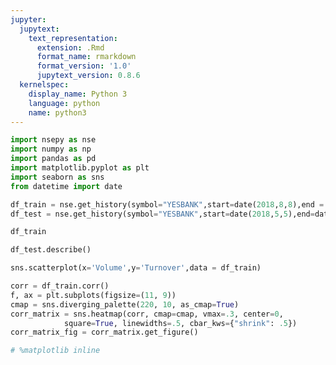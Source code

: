 ```yaml
---
jupyter:
  jupytext:
    text_representation:
      extension: .Rmd
      format_name: rmarkdown
      format_version: '1.0'
      jupytext_version: 0.8.6
  kernelspec:
    display_name: Python 3
    language: python
    name: python3
---
```


```python
import nsepy as nse 
import numpy as np
import pandas as pd 
import matplotlib.pyplot as plt
import seaborn as sns 
from datetime import date
```

```python
df_train = nse.get_history(symbol="YESBANK",start=date(2018,8,8),end = date(2018,12,29))
df_test = nse.get_history(symbol="YESBANK",start=date(2018,5,5),end=date(2018,6,6))
```

```python
df_train
```

```python
df_test.describe()
```

```python
sns.scatterplot(x='Volume',y='Turnover',data = df_train)
```

```python
corr = df_train.corr()
f, ax = plt.subplots(figsize=(11, 9))
cmap = sns.diverging_palette(220, 10, as_cmap=True)
corr_matrix = sns.heatmap(corr, cmap=cmap, vmax=.3, center=0,
            square=True, linewidths=.5, cbar_kws={"shrink": .5})
corr_matrix_fig = corr_matrix.get_figure()
```

```python
# %matplotlib inline
```

```python

```
